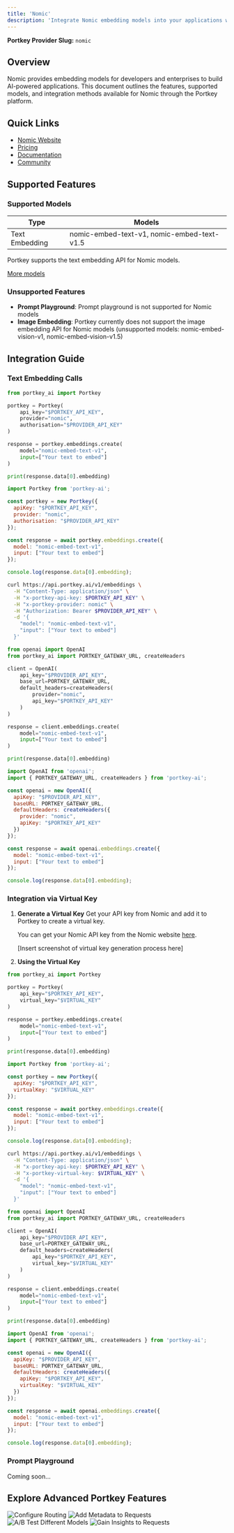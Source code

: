 ```yaml
---
title: 'Nomic'
description: 'Integrate Nomic embedding models into your applications with Portkey'
---
```


**Portkey Provider Slug:** `nomic`

## Overview

Nomic provides embedding models for developers and enterprises to build AI-powered applications. This document outlines the features, supported models, and integration methods available for Nomic through the Portkey platform.

## Quick Links

- [Nomic Website](https://www.nomic.ai/)
- [Pricing](https://atlas.nomic.ai/#pricing)
- [Documentation](https://docs.nomic.ai/index.html)
- [Community](https://discord.com/invite/myY5YDR8z8)

## Supported Features

### Supported Models

| Type | Models |
|------|--------|
| Text Embedding | nomic-embed-text-v1, nomic-embed-text-v1.5 |

Portkey supports the text embedding API for Nomic models.

[More models](https://docs.nomic.ai/atlas/models/text-embedding)

### Unsupported Features

- **Prompt Playground**: Prompt playground is not supported for Nomic models
- **Image Embedding**: Portkey currently does not support the image embedding API for Nomic models (unsupported models: nomic-embed-vision-v1, nomic-embed-vision-v1.5)

## Integration Guide

### Text Embedding Calls

<CodeGroup>

```Python python
from portkey_ai import Portkey

portkey = Portkey(
    api_key="$PORTKEY_API_KEY",
    provider="nomic",
    authorisation="$PROVIDER_API_KEY"
)

response = portkey.embeddings.create(
    model="nomic-embed-text-v1",
    input=["Your text to embed"]
)

print(response.data[0].embedding)
```

```js node
import Portkey from 'portkey-ai';

const portkey = new Portkey({
  apiKey: "$PORTKEY_API_KEY",
  provider: "nomic",
  authorisation: "$PROVIDER_API_KEY"
});

const response = await portkey.embeddings.create({
  model: "nomic-embed-text-v1",
  input: ["Your text to embed"]
});

console.log(response.data[0].embedding);
```

```bash cURL
curl https://api.portkey.ai/v1/embeddings \
  -H "Content-Type: application/json" \
  -H "x-portkey-api-key: $PORTKEY_API_KEY" \
  -H "x-portkey-provider: nomic" \
  -H "Authorization: Bearer $PROVIDER_API_KEY" \
  -d '{
    "model": "nomic-embed-text-v1",
    "input": ["Your text to embed"]
  }'
```

```Python OpenAI Python SDK
from openai import OpenAI
from portkey_ai import PORTKEY_GATEWAY_URL, createHeaders

client = OpenAI(
    api_key="$PROVIDER_API_KEY",
    base_url=PORTKEY_GATEWAY_URL,
    default_headers=createHeaders(
        provider="nomic",
        api_key="$PORTKEY_API_KEY"
    )
)

response = client.embeddings.create(
    model="nomic-embed-text-v1",
    input=["Your text to embed"]
)

print(response.data[0].embedding)
```

```js OpenAI Node SDK
import OpenAI from 'openai';
import { PORTKEY_GATEWAY_URL, createHeaders } from 'portkey-ai';

const openai = new OpenAI({
  apiKey: "$PROVIDER_API_KEY",
  baseURL: PORTKEY_GATEWAY_URL,
  defaultHeaders: createHeaders({
    provider: "nomic",
    apiKey: "$PORTKEY_API_KEY"
  })
});

const response = await openai.embeddings.create({
  model: "nomic-embed-text-v1",
  input: ["Your text to embed"]
});

console.log(response.data[0].embedding);
```

</CodeGroup>

### Integration via Virtual Key

1. **Generate a Virtual Key**
   Get your API key from Nomic and add it to Portkey to create a virtual key.

   You can get your Nomic API key from the Nomic website [here](https://atlas.nomic.ai/).

   [Insert screenshot of virtual key generation process here]

2. **Using the Virtual Key**

<CodeGroup>

```Python python
from portkey_ai import Portkey

portkey = Portkey(
    api_key="$PORTKEY_API_KEY",
    virtual_key="$VIRTUAL_KEY"
)

response = portkey.embeddings.create(
    model="nomic-embed-text-v1",
    input=["Your text to embed"]
)

print(response.data[0].embedding)
```

```js node
import Portkey from 'portkey-ai';

const portkey = new Portkey({
  apiKey: "$PORTKEY_API_KEY",
  virtualKey: "$VIRTUAL_KEY"
});

const response = await portkey.embeddings.create({
  model: "nomic-embed-text-v1",
  input: ["Your text to embed"]
});

console.log(response.data[0].embedding);
```

```bash cURL
curl https://api.portkey.ai/v1/embeddings \
  -H "Content-Type: application/json" \
  -H "x-portkey-api-key: $PORTKEY_API_KEY" \
  -H "x-portkey-virtual-key: $VIRTUAL_KEY" \
  -d '{
    "model": "nomic-embed-text-v1",
    "input": ["Your text to embed"]
  }'
```

```Python OpenAI Python SDK
from openai import OpenAI
from portkey_ai import PORTKEY_GATEWAY_URL, createHeaders

client = OpenAI(
    api_key="$PROVIDER_API_KEY",
    base_url=PORTKEY_GATEWAY_URL,
    default_headers=createHeaders(
        api_key="$PORTKEY_API_KEY",
        virtual_key="$VIRTUAL_KEY"
    )
)

response = client.embeddings.create(
    model="nomic-embed-text-v1",
    input=["Your text to embed"]
)

print(response.data[0].embedding)
```

```js OpenAI Node SDK
import OpenAI from 'openai';
import { PORTKEY_GATEWAY_URL, createHeaders } from 'portkey-ai';

const openai = new OpenAI({
  apiKey: "$PROVIDER_API_KEY",
  baseURL: PORTKEY_GATEWAY_URL,
  defaultHeaders: createHeaders({
    apiKey: "$PORTKEY_API_KEY",
    virtualKey: "$VIRTUAL_KEY"
  })
});

const response = await openai.embeddings.create({
  model: "nomic-embed-text-v1",
  input: ["Your text to embed"]
});

console.log(response.data[0].embedding);
```

</CodeGroup>

### Prompt Playground

Coming soon...

## Explore Advanced Portkey Features

<CardGroup cols={2}>
  <Card title="Configure Routing" href="/docs/product/ai-gateway/routing">
    <img src="/api/placeholder/400/320" alt="Configure Routing" />
  </Card>
  <Card title="Add Metadata to Requests" href="/docs/product/observability/metadata">
    <img src="/api/placeholder/400/320" alt="Add Metadata to Requests" />
  </Card>
  <Card title="A/B Test Different Models" href="/docs/product/ai-gateway/load-balance">
    <img src="/api/placeholder/400/320" alt="A/B Test Different Models" />
  </Card>
  <Card title="Gain Insights to Requests" href="/docs/product/observability/traces">
    <img src="/api/placeholder/400/320" alt="Gain Insights to Requests" />
  </Card>
</CardGroup>